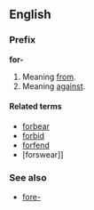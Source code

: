 ==English==
===Prefix===
'''for-'''

#Meaning [[from]].
#Meaning [[against]].

====Related terms====
*[[forbear]]
*[[forbid]]
*[[forfend]]
*[forswear]]

===See also===
*[[fore-]]